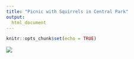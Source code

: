 ```yaml
---
title: "Picnic with Squirrels in Central Park"
output: 
  html_document
---
```


```r
knitr::opts_chunk$set(echo = TRUE)
```

![](squirrel1.jpg)

